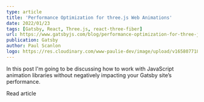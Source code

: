 ```yaml
---
type: article
title: 'Performance Optimization for three.js Web Animations'
date: 2022/01/23
tags: [Gatsby, React, Three.js, react-three-fiber]
url: https://www.gatsbyjs.com/blog/performance-optimization-for-three-js-web-animations
publication: Gatsby
author: Paul Scanlon
logo: https://res.cloudinary.com/www-paulie-dev/image/upload/v1658077182/paulie.dev/Logos/gatsby-logo_dgbkjm.png
---
```


In this post I'm going to be discussing how to work with JavaScript animation libraries without negatively impacting
your Gatsby site’s performance.

<MarkdownCtaLink href="https://www.gatsbyjs.com/blog/performance-optimization-for-three-js-web-animations">
  Read article
</MarkdownCtaLink>
